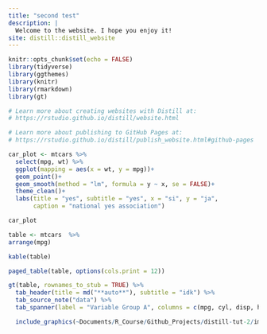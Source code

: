 ```yaml
---
title: "second test"
description: |
  Welcome to the website. I hope you enjoy it!
site: distill::distill_website
---
```


```r
knitr::opts_chunk$set(echo = FALSE)
library(tidyverse)
library(ggthemes)
library(knitr)
library(rmarkdown)
library(gt)

# Learn more about creating websites with Distill at:
# https://rstudio.github.io/distill/website.html

# Learn more about publishing to GitHub Pages at:
# https://rstudio.github.io/distill/publish_website.html#github-pages

```
```r
car_plot <- mtcars %>% 
  select(mpg, wt) %>% 
  ggplot(mapping = aes(x = wt, y = mpg))+
  geom_point()+
  geom_smooth(method = "lm", formula = y ~ x, se = FALSE)+
  theme_clean()+
  labs(title = "yes", subtitle = "yes", x = "si", y = "ja", 
       caption = "national yes association")

car_plot

```

```r
table <- mtcars  %>% 
arrange(mpg)

```

```r
kable(table)
```

```r
paged_table(table, options(cols.print = 12))
```

```r
gt(table, rownames_to_stub = TRUE) %>% 
  tab_header(title = md("**auto**"), subtitle = "idk") %>% 
  tab_source_note("data") %>% 
  tab_spanner(label = "Variable Group A", columns = c(mpg, cyl, disp, hp, drat))

```

```r
  include_graphics(~Documents/R_Course/Github_Projects/distill-tut-2/images/hi.png)
```


